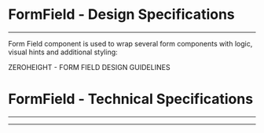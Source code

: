 
<Meta title="ODS Components/Form/Form Field [organism]/Specifications" />

# FormField - Design Specifications
----

Form Field component is used to wrap several form components with logic, visual hints and additional styling:
<div>
  <osds-button color="primary" variant="ghost" href="https://zeroheight.com/6fc8a63f7/p/424784-form-field/b/40a887" target="_blank">
    ZEROHEIGHT - FORM FIELD DESIGN GUIDELINES &nbsp;
    <osds-icon name="external-link" color="primary" size="xs"></osds-icon>
  </osds-button>
</div>

# FormField - Technical Specifications
----

<SpecificationsFormField />

---

